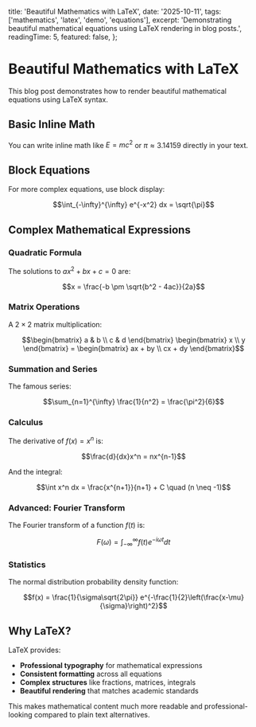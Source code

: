   title: 'Beautiful Mathematics with LaTeX',
  date: '2025-10-11',
  tags: ['mathematics', 'latex', 'demo', 'equations'],
  excerpt: 'Demonstrating beautiful mathematical equations using LaTeX rendering in blog posts.',
  readingTime: 5,
  featured: false,
};

# Beautiful Mathematics with LaTeX

This blog post demonstrates how to render beautiful mathematical equations using LaTeX syntax.

## Basic Inline Math

You can write inline math like $E = mc^2$ or $\pi \approx 3.14159$ directly in your text.

## Block Equations

For more complex equations, use block display:

$$\int_{-\infty}^{\infty} e^{-x^2} dx = \sqrt{\pi}$$

## Complex Mathematical Expressions

### Quadratic Formula

The solutions to $ax^2 + bx + c = 0$ are:

$$x = \frac{-b \pm \sqrt{b^2 - 4ac}}{2a}$$

### Matrix Operations

A $2 \times 2$ matrix multiplication:

$$\begin{bmatrix} a & b \\ c & d \end{bmatrix} \begin{bmatrix} x \\ y \end{bmatrix} = \begin{bmatrix} ax + by \\ cx + dy \end{bmatrix}$$

### Summation and Series

The famous series:

$$\sum_{n=1}^{\infty} \frac{1}{n^2} = \frac{\pi^2}{6}$$

### Calculus

The derivative of $f(x) = x^n$ is:

$$\frac{d}{dx}x^n = nx^{n-1}$$

And the integral:

$$\int x^n dx = \frac{x^{n+1}}{n+1} + C \quad (n \neq -1)$$

### Advanced: Fourier Transform

The Fourier transform of a function $f(t)$ is:

$$F(\omega) = \int_{-\infty}^{\infty} f(t) e^{-i\omega t} dt$$

### Statistics

The normal distribution probability density function:

$$f(x) = \frac{1}{\sigma\sqrt{2\pi}} e^{-\frac{1}{2}\left(\frac{x-\mu}{\sigma}\right)^2}$$

## Why LaTeX?

LaTeX provides:

- **Professional typography** for mathematical expressions
- **Consistent formatting** across all equations
- **Complex structures** like fractions, matrices, integrals
- **Beautiful rendering** that matches academic standards

This makes mathematical content much more readable and professional-looking compared to plain text alternatives.
